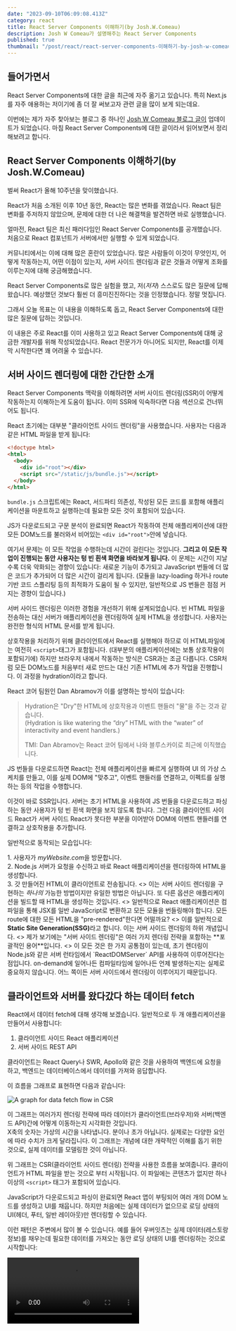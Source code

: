 ```yaml
---
date: "2023-09-10T06:09:08.413Z"
category: react
title: React Server Components 이해하기(by Josh.W.Comeau)
description: Josh W Comeau가 설명해주는 React Server Components
published: true
thumbnail: "/post/react/react-server-components-이해하기-by-josh-w-comeau/thumbnail.png"
---
```


## 들어가면서

React Server Components에 대한 글을 최근에 자주 옮기고 있습니다.
특히 Next.js를 자주 애용하는 저이기에 좀 더 잘 써보고자 관련 글을 많이 보게 되는데요.

이번에는 제가 자주 찾아보는 블로그 중 하나인 [Josh W Comeau 블로그 글이](https://www.joshwcomeau.com/react/server-components/) 업데이트가 되었습니다.
마침 React Server Components에 대한 글이라서 읽어보면서 정리해보려고 합니다.

## React Server Components 이해하기(by Josh.W.Comeau)

벌써 React가 올해 10주년을 맞이했습니다.

React가 처음 소개된 이후 10년 동안, React는 많은 변화를 겪었습니다. React 팀은 변화를 주저하지 않았으며, 문제에 대한 더 나은 해결책을 발견하면
바로 실행했습니다.

얼마전, React 팀은 최신 패러다임인 React Server Components를 공개했습니다. 처음으로 React 컴포넌트가 서버에서만 실행할 수 있게 되었습니다.

커뮤니티에서는 이에 대해 많은 혼란이 있었습니다. 많은 사람들이 이것이 무엇인지, 어떻게 작동하는지, 어떤 이점이 있는지, 서버 사이드 렌더링과 같은 것들과
어떻게 조화를 이루는지에 대해 궁금해했습니다.

React Server Components로 많은 실험을 했고, 저(_저자_) 스스로도 많은 질문에 답해왔습니다. 예상했던 것보다 훨씬 더 흥미진진하다는 것을 인정했습니다.
정말 멋집니다.

그래서 오늘 목표는 이 내용을 이해하도록 돕고, React Server Components에 대한 많은 질문에 답하는 것입니다.

<Callout>
  이 내용은 주로 React를 이미 사용하고 있고 React Server Components에 대해 궁금한 개발자를 위해
  작성되었습니다. React 전문가가 아니어도 되지만, React를 이제 막 시작한다면 꽤 어려울 수 있습니다.
</Callout>

## 서버 사이드 렌더링에 대한 간단한 소개

React Server Components 맥락을 이해하려면 서버 사이드 렌더링(SSR)이 어떻게 작동하는지 이해하는게 도움이 됩니다.
이미 SSR에 익숙하다면 다음 섹션으로 건너뛰어도 됩니다.

React 초기에는 대부분 "클라이언트 사이드 렌더링"을 사용했습니다. 사용자는 다음과 같은 HTML 파일을 받게 됩니다:

```html
<!doctype html>
<html>
  <body>
    <div id="root"></div>
    <script src="/static/js/bundle.js"></script>
  </body>
</html>
```

`bundle.js` 스크립트에는 React, 서드파티 의존성, 작성된 모든 코드를 포함해 애플리케이션을 마운트하고 실행하는데 필요한 모든 것이 포함되어 있습니다.

JS가 다운로드되고 구문 분석이 완료되면 React가 작동하여 전체 애플리케이션에 대한 모든 DOM노드를 불러와서 비어있는 `<div id="root">`안에 넣습니다.

여기서 문제는 이 모든 작업을 수행하는데 시간이 걸린다는 것입니다. **그리고 이 모든 작업이 진행되는 동안 사용자는 텅 빈 흰색 화면을 바라보게 됩니다.**
이 문제는 시간이 지날수록 더욱 악화되는 경향이 있습니다: 새로운 기능이 추가되고 JavaScript 번들에 더 많은 코드가 추가되어 더 많은 시간이 걸리게 됩니다.
(모듈을 lazy-loading 하거나 route 기반 코드 스플리팅 등의 최적화가 도움이 될 수 있지만, 일반적으로 JS 번들은 점점 커지는 경향이 있습니다.)

서버 사이드 렌더링은 이러한 경험을 개선하기 위해 설계되었습니다. 빈 HTML 파일을 전송하는 대신 서버가 애플리케이션을 렌더링하여 실제 HTML을 생성합니다.
사용자는 완전한 형식의 HTML 문서를 받게 됩니다.

상호작용을 처리하기 위해 클라이언트에서 React를 실행해야 하므로 이 HTML파일에는 여전히 `<script>`태그가 포함됩니다. (대부분의 애플리케이션에는 보통 상호작용이 포함되기에)
하지만 브라우저 내에서 작동하는 방식은 CSR과는 조금 다릅니다. CSR처럼 모든 DOM노드를 처음부터 새로 만드는 대신 기존 HTML에 추가 작업을 진행합니다.
이 과정을 hydration이라고 합니다.

React 코어 팀원인 Dan Abramov가 이를 설명하는 방식이 있습니다:

> Hydration은 "Dry"한 HTML에 상호작용과 이벤트 핸들러 "물"을 주는 것과 같습니다.  
> (Hydration is like watering the “dry” HTML with the “water” of interactivity and event handlers.)
>
> TMI: Dan Abramov는 React 코어 팀에서 나와 블루스카이로 최근에 이직했습니다.

JS 번들을 다운로드하면 React는 전체 애플리케이션을 빠르게 실행하여 UI 의 가상 스케치를 만들고, 이를 실제 DOM에 "맞추고", 이벤트 핸들러를 연결하고,
이펙트를 실행하는 등의 작업을 수행합니다.

이것이 바로 SSR입니다. 서버는 초기 HTML을 사용하여 JS 번들을 다운로드하고 파싱하는 동안 사용자가 텅 빈 흰색 화면을 보지 않도록 합니다.
그런 다음 클라이언트 사이드 React가 서버 사이드 React가 못다한 부분을 이어받아 DOM에 이벤트 핸들러를 연결하고 상호작용을 추가합니다.

<Callout>
  <p>일반적으로 동작되는 모습입니다:</p>
  1. 사용자가 <em>myWebsite.com</em>을 방문합니다. <br />
  2. Node.js 서버가 요청을 수신하고 바로 React 애플리케이션을 렌더링하여 HTML을 생성합니다. <br />
  3. 갓 만들어진 HTML이 클라이언트로 전송됩니다.
  <>
    이는 서버 사이드 렌더링을 구현하는 <em>하나의</em> 가능한 방법이지만 유일한 방법은 아닙니다. 또
    다른 옵션은 애플리케이션을 빌드할 때 HTML을 생성하는 것입니다.
  </>
  <>
    일반적으로 React 애플리케이션은 컴파일을 통해 JSX를 일반 JavaScript로 변환하고 모든 모듈을
    번들링해야 합니다. 모든 route에 대한 모든 HTML을 "pre-rendered"한다면 어떨까요?
  </>
  <>
    이를 일반적으로 <strong>Static Site Generation(SSG)</strong>라고 합니다. 이는 서버 사이드
    렌더링의 하위 개념입니다.
  </>
  <>
    제가 보기에는 "서버 사이드 렌더링"은 여러 가지 렌더링 전략을 포함하는 **포괄적인 용어**입니다.
  </>
  <>
    이 모든 것은 한 가지 공통점이 있는데, 초기 렌더링이 Node.js와 같은 서버 런타임에서
    `ReactDOMServer` API를 사용하여 이루어진다는 점입니다. on-demand에 일어나든 컴파일타임에
    일어나든 언제 발생하는지는 실제로 중요하지 않습니다. 어느 쪽이든 서버 사이드에서 렌더링이
    이루어지기 때문입니다.
  </>
</Callout>

## 클라이언트와 서버를 왔다갔다 하는 데이터 fetch

React에서 데이터 fetch에 대해 생각해 보겠습니다. 일반적으로 두 개 애플리케이션을 만들어서 사용합니다:

1. 클라이언트 사이드 React 애플리케이션
2. 서버 사이드 REST API

클라이언트는 React Query나 SWR, Apollo와 같은 것을 사용하여 백엔드에 요청을 하고, 백엔드는 데이터베이스에서 데이터를 가져와 응답합니다.

이 흐름을 그래프로 표현하면 다음과 같습니다:

![A graph for data fetch flow in CSR](/post/react/react-server-components-이해하기-by-josh-w-comeau/data-fetch-flow-csr.png)

<Admonition type="note">
  이 그래프는 여러가지 렌더링 전략에 따라 데이터가 클라이언트(브라우저)와 서버(백엔드 API)간에
  어떻게 이동하는지 시각화한 것입니다.
  <br />
  X축의 숫자는 가상의 시간을 나타냅니다. 분이나 초가 아닙니다. 실제로는 다양한 요인에 따라 수치가
  크게 달라집니다. 이 그래프는 개념에 대한 개략적인 이해를 돕기 위한 것으로, 실제 데이터를 모델링한
  것이 아닙니다.
</Admonition>

위 그래프는 CSR(클라이언트 사이드 렌더링) 전략을 사용한 흐름을 보여줍니다.
클라이언트가 HTML 파일을 받는 것으로 부터 시작됩니다. 이 파일에는 콘텐츠가 없지만 하나 이상의 `<script>` 태그가 포함되어 있습니다.

JavaScript가 다운로드되고 파싱이 완료되면 React 앱이 부팅되어 여러 개의 DOM 노드를 생성하고 UI를 채웁니다. 하지만 처음에는 실제 데이터가 없으므로
로딩 상태의 UI(헤더, 푸터, 일반 레이아웃)만 렌더링할 수 있습니다.

이런 패턴은 주변에서 많이 볼 수 있습니다. 예를 들어 우버잇츠는 실제 데이터(레스토랑 정보)를 채우는데 필요한 데이터를 가져오는 동안 로딩 상태의 UI를
렌더링하는 것으로 시작합니다:

<Video src="https://www.joshwcomeau.com/images/server-components/ubereats-loading.mp4?v=2" />

사용자는 네트워크 요청이 완료될 때까지 이 로딩 상태를 보게 되고 React는 리렌더링하여 로딩 UI를 실제 콘텐츠로 대체합니다.

**이를 설계할 수 있는 다른 방법을 살펴보겠습니다.** 다음 그래프는 동일한 일반적인 데이터 fetch 패턴을 유지하지만 클라이언트 사이드 렌더링 대신에
서버 사이드 렌더링을 사용합니다:

![A graph for data fetch flow in SSR](/post/react/react-server-components-이해하기-by-josh-w-comeau/data-fetch-flow-ssr.png)

위 flow에서는 서버에서 첫 번째 렌더링을 수행합니다. 즉, 사용자는 내용이 채워져 있는 HTML 파일을 받게 됩니다.

로딩 상태의 UI가 빈 흰색 페이지보다 낫지만 궁극적으로 큰 변화를 가져오지는 못합니다. 사용자는 로딩 화면을 보기 위해 앱을 방문하는 것이 아니라 콘텐츠(레스토랑,
호텔 목록, 검색 결과, 메시지 등)를 보기 위해 방문합니다.

사용자 경험의 차이를 실제로 파악하기 위해 그래프에 몇 가지 웹 성능 지표를 표시하면 다음과 같습니다:

![A graph for data fetch flow in CSR with metrics](/post/react/react-server-components-이해하기-by-josh-w-comeau/csr-metrics.png)

![A graph for data fetch flow in SSR with metrics](/post/react/react-server-components-이해하기-by-josh-w-comeau/ssr-metrics.png)

각 플래그는 일반적으로 사용되는 웹 성능 지표를 나타냅니다. 자세한 내용은 다음과 같습니다:

1. First Paint: 사용자가 더 이상 빈 흰색 화면을 보지 않습니다. 일반적인 레이아웃이 렌더링되었지만 콘텐츠가 여전히 누락되어 있습니다.
   이를 FCP(First Contentful Paint)라고 부르기도 합니다.
2. Page Interactive: React가 다운로드되었고 애플리케이션이 렌더링/Hydration 되었습니다. 이제 상호작용이 가능합니다.
   이를 TTI(Time To Interactive)라고 부르기도 합니다.
3. Content PaintL 이제 페이지에 사용자가 관심 있는 내용이 포함됩니다. 데이터베이스에서 데이터를 가져와 UI를 렌더링했습니다.
   이를 LCP(Largest Contentful Paint)라고 부르기도 합니다.

서버에서 초기 렌더링을 수행하면 기본 UI를 더 빠르게 그릴 수 있습니다. 이렇게 하면 로딩 환경이 조금 더 빠르게 느껴질 수 있는데, 이는 진행 상황,
즉 무언가가 일어나고 있다는 느낌을 주기 떄문입니다.

그리고 몇몇 상황에서는 이것이 의미 있는 개선이 될 수 있습니다. 예를 들어, 사용자가 네비게이션 링크를 클릭하기 위해 헤더가 로드될 때가지만 기다리는
경우가 나의 예가 될 수 있습니다.

**하지만 이 flow가 조금 이상하게 느껴지지 않나요?** 서버로 두 번 요청을 하는 대신 첫 번째 요청 중에 데이터베이스 작업을 수행하면 어떨까요?

다시 말해서, **다음과 같이 하면 어떨까요?**

![A graph for data fetch flow in SSR which process all when first requests](/post/react/react-server-components-이해하기-by-josh-w-comeau/ssr-all-once.png)

클라이언트와 서버를 오가는 대신 초기 요청에서 데이터베이스 쿼리를 수행하도록 하여 완전히 만들어진 UI를 사용자에게 바로 전송하는 것입니다.

하지만 정확히 어떻게 할 수 있을까요?

이 작업을 하려면 데이터베이스 쿼리를 수행하기 위해 서버에서만 실행되는 코드 청크를 React에게 줄 수 있어야 합니다. 서버 사이드 렌더링을 사용하더라도
모든 컴포넌트가 서버와 클라이언트 양쪽에서 렌더링되기 때문입니다.

생태계에서는 이 문제에 대한 많은 해결책을 제시했습니다. Next.js나 Gatsby와 같은 메타 프레임워크는 서버에서만 코드를 실행하는 자체적인 방법을 만들었습니다.

예를 들어, 다음은 Next.js(이젠 레거시가 된 "Pages" Router 사용)를 사용하는 모습입니다:

```jsx
import db from "imaginary-db"

// 이 코드는 서버에서만 실행됩니다:
export async function getServerSideProps() {
  const link = db.connect("localhost", "root", "passw0rd")
  const data = await db.query(link, "SELECT * FROM products")
  return {
    props: { data },
  }
}
// 이 코드는 서버와 클라이언트 모두에서 실행됩니다:
export default function Homepage({ data }) {
  return (
    <>
      <h1>Trending Products</h1>
      {data.map((item) => (
        <article key={item.id}>
          <h2>{item.title}</h2>
          <p>{item.description}</p>
        </article>
      ))}
    </>
  )
}
```

서버가 요청을 받으면 `getServerSideProps` 함수가 호출됩니다. 이 함수는 `props` 객체를 반환합니다. 그런 다음 해당 `props`는
컴포넌트로 전달되어 서버에서 먼저 렌더링된 다음 클라이언트에서 hydrate됩니다.

여기서 중요한 점은 `getServerSideProps`가 클라이언트에서 다시 실행되지 않는다는 것입니다. 사실 이 함수는 JavaScript 번들에도 포함되어 있지 않습니다!

이 접근 방식은 시대를 _한참_ 앞선 것이었습니다. 솔직히 정말 대단한 접근법입니다. 하지만 여기에는 _몇 가지_ 단점이 있습니다:

1. 이 전략은 라우트 레벨(트리의 맨 위에 있는 컴포넌트)에서만 동작합니다. 개별 컴포넌트에서는 이 전략을 사용할 수 없습니다.
2. 각 메타 프레임워크는 자신들만의 접근 방식을 만들었습니다. Next.js에서 사용하는 방식이 있고, Gatsby에도, Remix에도 각각 다른 방식이 있습니다.
   표준화되지 않았습니다.
3. 모든 React 컴포넌트는 클라이언트에서 hydrate할 필요가 없을 때에도 항상 hydrate합니다.

수년 동안 React 팀은 이 문제를 해결하기 위한 공식적인 방법을 찾기 위해 조용히 이 문제를 해결하려고 노력해 왔습니다.
그리고 그 해결책이 바로 **React Server Components**입니다.

## React Server Components

React Server Components는 완전히 새로운 패러다임의 이름입니다. 이 새로운 세계에서는 서버에서만 실행되는 컴포넌트를 만들 수 있습니다.
이를 통해 React 컴포넌트 내에서 바로 데이터베이스 쿼리를 작성하는 것과 같은 작업을 할 수 있습니다.

다음 "Server Component"의 간단한 예시입니다:

```jsx
import db from "imaginary-db"

async function Homepage() {
  const link = db.connect("localhost", "root", "passw0rd")
  const data = await db.query(link, "SELECT * FROM products")

  return (
    <>
      <h1>Trending Products</h1>
      {data.map((item) => (
        <article key={item.id}>
          <h2>{item.title}</h2>
          <p>{item.description}</p>
        </article>
      ))}
    </>
  )
}

export default Homepage
```

수년 간 React를 사용해 온 사람(저자)으로서, 이 코드는 처음에는 **완전히 엉망**으로 보였습니다. 😅

**여기서 이해해야 할 핵심은 바로 이것입니다:** Server Components는 절대 다시 렌더링하지 않습니다.
Server Components는 UI를 생성하기 위해 서버에서 한 번만 실행됩니다. 렌더링된 값은 클라이언트로 전송되어 그 자리에 고정됩니다.
React에 관한 한, 이 출력은 불변이며 절대 변경되지 않습니다.(적어도 라우트 레벨에서 새로운 페이지 이동과 같은 일이 일어나지 않는다면)

이는 React API의 **큰 부분이** Server Components와 호환되지 않는다는 것을 의미합니다.
예를 들어 Server Components에서는 state를 사용할 수 없습니다. state가 변경될 수 있기 때문입니다.
또한 Server Components는 effect를 사용할 수 없습니다. effect는 클라이언트에서 렌더링 _이후_ 에만 실행되고 Server Components는 클라이언트에 도달하지 않기 때문입니다.

또한 룰에 있어서 조금 더 유연성이 있다는 것을 의미하기도 합니다. 예를 들어, 기존 React에서는 사이드 이펙트가 매 렌더링마다 반복되지 않도록
`useEffect` 콜백 이나 이벤트 핸들러 등에 넣어야 했습니다. 하지만 컴포넌트가 한 번만 실행되면 그런 걱정을 할 필요가 없습니다!

Server Components 자체는 의외로 간단하지만, "React Server Components" 패러다임은 훨씬 더 복잡합니다. 왜냐하면 우리는 여전히 일반적인 컴포넌트를
가지고 있고, 그것들을 서로 맞추는 방식이 꽤나 혼란스러울 수 있기 때문입니다.

이 새로운 패러다임에서는 우리에게 익숙한 "전통적인" React 컴포넌트를 **Client Components**라고 부릅니다.
저(저자)는 사실 썩 이름이 마음에 들지는 않습니다. 😅

"Client Components"라는 이름은 이 컴포넌트가 클라이언트에서만 렌더링된다는 것을 암시하지만 실제로는 그렇지 않습니다.
**Client Components는 클라이언트와 서버 모두에서 렌더링됩니다.**

![A table for rendering on server or on client for server components and client components](/post/react/react-server-components-이해하기-by-josh-w-comeau/rendering-on-server-or-on-client.png)

이 모든 용어가 꽤 혼란스럽기 때문에 다음과 같이 요약해 보겠습니다:

- React Server Components는 새로운 패러다임의 이름입니다.
- 이 새로운 패러다임에서는 우리가 잘 알고 사랑하는 "표준" React 컴포넌트가 Client Components로 리브랜딩되었습니다.
- 이 새로운 패러다임은 새로운 유형의 컴포넌트인 Server Components를 도입합니다. 이 컴포넌트는 서버에서만 렌더링됩니다. Server Components의 코드는
  JavaScript 번들에 포함되지 않으므로 hydrate하거나 리렌더링하지 않습니다.

<Callout>
  <>
    <strong>React Server Components vs. 서버 사이드 렌더링(SSR)</strong>
  </>
  <>
    또 다른 혼란스러운 점을 정리해 보겠습니다: React Server Components는 서버 사이드 렌더링을
    대체하지 않습니다. React Server Components를 "SSR 버전 2.0"으로 생각해서는 안됩니다.
  </>
  <>그보다는 서로를 보완하는 두 개의 퍼즐 조각이 완벽하게 맞아떨어지는 것으로 생각하시면 됩니다.</>
  <>
    우리는 여전히 초기 HTML을 생성하기 위해 서버 사이드 렌더링에 의존합니다. React Server
    Components는 그 위에 빌드되어 클라이언트 사이드 JavaScript 번들에서 특정 컴포넌트를 생략하고
    서버에서만 실행되도록 할 수 있습니다.
  </>
  <>
    사실 서버 사이드 렌더링 없이 React Server Components를 사용하는 것도 가능하지만, 실제로는 함께
    사용하면 더 나은 결과를 얻을 수 있습니다. 예시를 보고 싶으시다면 React 팀에서 SSR이 없는 [작은
    사이즈의 RSC 데모](https://github.com/reactjs/server-components-demo)를 만들었습니다.
  </>
</Callout>

### 호환가능한 환경

일반적으로 새로운 React 기능이 나오면 기존 프로젝트에서 React 종속성을 최신 버전으로 업데이트하여 사용할 수 있습니다. `react@latest`를 설치하기만 하면
바로 사용할 수 있습니다.

하지만 안타깝게도 React Server Components는 그렇게 작동하지 않습니다.

제가 알기로는 React Server Components는 번들러, 서버, 라우터와 같은 React 외부의 여러 가지 요소와 긴밀하게 통합되어야 합니다.

이 글을 쓰는 현재로서는 React Server Components를 사용할 수 있는 유일한 방법은 Next.js 13.4 이상에서 새롭게 설계된 "App Router"를 사용하는 것
뿐입니다.

앞으로 더 많은 React 기반 프레임워크가 React Server Components를 통합하기 시작하길 바랍니다. React의 핵심 기능을 특정 도구에서만 사용할 수
있다는 것은 어색한 일입니다. React 공식문에서는 ["최신 프레임워크" 섹션](https://react.dev/learn/start-a-new-react-project#bleeding-edge-react-frameworks)이 있는데, 이 섹션에는 React Server Components를 지원하는 프레임워크가
나열되어 있습니다. 이 페이지를 수시로 확인하면서 새로운 옵션이 추가되는지 살펴볼 계획입니다.

### Client Components 지정하기

> `use client`

React Server Components 패러다임에서는 **모든 컴포넌트가 기본적으로 Server Components 인 것으로 간주됩니다.** Client Components를 만들려면
별도 처리를 해야 합니다.

이를 위해 새로운 **지시어**가 도입되었습니다:

```jsx {1}
"use client"

import React from "react"

function Counter() {
  const [count, setCount] = React.useState(0)
  return <button onClick={() => setCount(count + 1)}>Current value: {count}</button>
}

export default Counter
```

제일 윗 줄에 독립형 문자열인 `'use client'`는 이 파일의 컴포넌트가 Client Components이며, 클라이언트에서 리렌더링될 수 있도록 JavaScript 번들에
포함되어야 한다는 신호를 React에게 보내는 방법입니다.

이는 생성하는 컴포넌트의 유형을 지정하는 매우 이상한 방법처럼 보일 수 있지만, 이런 종류의 선례가 있습니다: JavaScript에서 "Strict Mode"를 선택하는
["use strict"](https://developer.mozilla.org/en-US/docs/Web/JavaScript/Reference/Strict_mode) 지시어입니다.

Server Components에서는 `'use server'` 지시어를 지정하지 않았습니다. React Server Components 패러다임에서는 컴포넌트가 기본적으로
Server Components로 취급되기 때문입입니다. 사실 'use server'는 이 블로그 포스트의 범위를 벗어나는 완전히 다른 기능인 Server Actions에 사용됩니다.

<Callout>
  <>
    <strong>어떤 컴포넌트가 Client Components여야 하나요?</strong>
  </>
  <>
    특정 컴포넌트가 Server Components인지 Client Components인지 어떻게 결졍해야 하는지 궁금할 수
    있습니다.
  </>
  <>
    일반적으로 Server Components가 될 수 있는 컴포넌트라면 Server Components가 되어야 합니다. Server
    Components는 더 간단하고 추론하기 쉬운 경향이 있습니다. Server Components는 클라이언트에서
    실행되지 않기 때문에 JavaScript 번들에 코드가 포함되지 않는다는 성능상의 이점도 있습니다. React
    Server Components 패러다임의 장점중 하나는 Page Interactive(TTI) 지표를 개선할 수 있는 잠재력이
    있다는 것입니다.
  </>
  <>
    그렇다고 해서 가능한 한 많은 Client Components를 없애는 것을 목표로 삼아서는 안 됩니다! 최소한의
    Client Components수로 최적화를 시도해서는 안됩니다. 지금까지의 모든 React 앱의 모든 컴포넌트는
    Client Components였다는 것을 기억할 필요가 있습니다.
  </>
  <>
    React Server Components을 사용하면 매우 직관적이라는 것을 알게 될 것입니다. 일부 컴포넌트는
    state나 effect를 사용하기 때문에 클라이언트에서 실행해야 합니다. 이러한 컴포넌트에 'use client'
    지시어를 붙이면 됩니다. 그렇지 않으면 Server Components로 남겨둘 수 있습니다.
  </>
</Callout>

## Boundary

React Server Components에 익숙해졌을 때 맨 처음 가졌던 질문 중 하나는 **props가 바뀌면 어떻게 되는가? 였습니다.**

예를 들어, 다음과 같은 Server Components가 있다고 가정해 봅시다:

```jsx
function HitCounter({ hits }) {
  return <div>Number of hits: {hits}</div>
}
```

초기 서버 사이드 렌더링에서 `hits`가 `0`이라고 가정해 봅시다. 그러면 이 컴포넌트는 다음과 같은 마크업을 생성할 것입니다:

```html
<div>Number of hits: 0</div>
```

하지만 `hits`가 변경되면 어떻게 될까요? `hits`가 상태 변수이고 `0`에서 `1`로 변경된다고 가정해 보겠습니다. `HitCounter`는 리렌더링해야 되지만
Server Components이기 때문에 리렌더링할 수 없습니다!

**문제는 Server Components는 별도로 독립적으로 보면 의미가 없다는 것입니다.** 좀 더 전체적인 관점에서 애플리케이션의 구조를 고려하기 위해 좀 더 멀리서
바라봐야 합니다.

다음과 같은 컴포넌트 트리가 있다고 가정해 봅시다:

![A tree for components](/post/react/react-server-components-이해하기-by-josh-w-comeau/initial-component-tree.png)

위 컴포넌트 모두 Server Components라고 해도 말이 됩니다. 컴포넌트 중 어떤 것도 리렌더링되지 않으므로 props 중 어떤 것도 변경되지 않습니다.

하지만 `Article` 컴포넌트가 `hits` 상태 변수를 가지고 있다고 가정해 봅시다. 상태를 사용하려면 이를 Client Components로 바꾸어야 합니다:

![A tree for components including a client component](/post/react/react-server-components-이해하기-by-josh-w-comeau/component-tree-with-client-component.png)

여기서 문제가 보이시나요? `Article`가 리렌더링되면 `HitCounter`와 `Discussion`을 포함한 모든 하위 컴포넌트도 리렌더링됩니다. 하지만 이러한 컴포넌트가
서버 컴포넌트인 경우 리렌더링할 수 없습니다.

이런 문제를 방지하기 위해 React 팀은 룰을 추가했습니다: **Client Components는 또 다른 Client Components만 `import`할 수 있습니다.**
`Article`의 `use client` 지시어는 `HitCounter`와 `Discussion`의 인스턴스가 Client Components가 되어야한다는 것을 의미합니다.

React Server Components를 사용하면서 가장 큰 "ah-ha" 모멘트 중 하나는 이 새로운 패러다임이 클라이언트 경계를 만드는 것에 관한 것이라고
깨달았을 때였습니다. 실제로 어떤 일이 벌어지는지는 다음과 같습니다:

![A tree for components drawed with client boundary](/post/react/react-server-components-이해하기-by-josh-w-comeau/client-boundary.png)

`Article` 컴포넌트에 `'use client'` 지시어를 추가하면 "클라이언트 경계"가 만들어집니다. 이 경계 안에 있는 모든 컴포넌트는 암묵적으로
Client Components로 변환됩니다. `HitCounter`와 같은 컴포넌트에는 `'use client'` 지시어가 없더라도 특정한 상황에서는 클라이언트에서
hydrate/렌더링 됩니다. (`HitCounter`가 또 다른 Server Components에 의해 `import`된다면 Server Components로 동작할 것입니다.)

즉, 클라이언트에서 실행해야 하는 모든 파일에 `'use client'`를 추가할 필요가 없습니다. 실제로는 새로운 클라이언트 경계를 생성할 때만 추가하면 됩니다.

### Workaround

Client Components가 Server Components를 렌더링할 수 없다는 사실을 알게 되었을 때 상당히 제한적으로 느껴졌습니다. 더 상위에서 상태 변수를 사용해야
한다면 어떻게 해야 할까요? **모든 하위 컴포넌트**가 Client Components여야 한다는 뜻인가요?

대부분의 경우 해당 컴포넌트의 **소유자**가 변경되도록 애플리케이션을 재구성하여 이 문제를 해결할 수 있습니다.

예시와 함께 좀 더 살펴보겠습니다:

```jsx
"use client"

import { DARK_COLORS, LIGHT_COLORS } from "@/constants.js"

import Header from "./Header"
import MainContent from "./MainContent"

function Homepage() {
  const [colorTheme, setColorTheme] = React.useState("light")
  const colorVariables = colorTheme === "light" ? LIGHT_COLORS : DARK_COLORS

  return (
    <body style={colorVariables}>
      <Header />
      <MainContent />
    </body>
  )
}
```

사용자가 다크 모드/라이트 모드 사이를 변경할 수 있도록 React 상태를 사용해야 합니다. 이 작업은 애플리케이션 트리의 상위에서 이루어져야
`<body>` 태그에 CSS 변수 토큰을 적용할 수 있습니다.

상태를 사용하려면 `Homepage`를 Client Components로 만들어야 합니다. 그리고 이 컴포넌트가 애플리케이션 최상위에 있기 때문에 다른 모든 하위 컴포넌트인
`Header`와 `MainContent`도 암묵적으로 Client Components가 됩니다.

이를 문제를 해결하기 위해 색깔 관리 부분을 별도 컴포넌트로 분리합니다:

```jsx
// /components/ColorProvider.js

"use client"

import { DARK_COLORS, LIGHT_COLORS } from "@/constants.js"

function ColorProvider({ children }) {
  const [colorTheme, setColorTheme] = React.useState("light")
  const colorVariables = colorTheme === "light" ? LIGHT_COLORS : DARK_COLORS

  return <body style={colorVariables}>{children}</body>
}
```

`Homepage` 컴포넌트로 돌아와서 방금 만든 컴포넌트를 사용합니다:

```jsx
// /components/Homepage.js

import ColorProvider from "./ColorProvider"
import Header from "./Header"
import MainContent from "./MainContent"

function Homepage() {
  return (
    <ColorProvider>
      <Header />
      <MainContent />
    </ColorProvider>
  )
}
```

더 이상 상태 변수나 클라이언트 사이드 React 기능을 사용하지 않기 때문에 `'use client'` 지시어를 제거할 수 있습니다.
즉 `Header`와 `MainContent`가 더 이상 Client Components로 암묵적으로 변환되지 않는다는 뜻입니다!

Client Components인 `ColorProvider`는 여전히 `Header`와 `MainContent`의 부모 컴포넌트입니다. 어느 쪽이든 여전히 트리에서
더 상위에 위치에 있습니다.

하지만 클라이언트 경계에 있어서는 부모/자식 관계가 중요하지 않습니다. `Header`와 `MainContent`를 가져오고 렌더링하는 것은 `Homepage`입니다.
즉 이 컴포넌트들에 대한 props가 뭔지 결정하는 것은 `Homepage`입니다.

우리가 해결하려는 문제는 Server Components가 리렌더링할 수 없으므로 해당 props에 새로운 값을 부여할 수 없다는 것입니다. 위 방식대로 하면
`Homepage`가 `Header`와 `MainContent`에 대한 props를 결정하며, `Homepage`가 Server Components이기 때문에 문제가 없습니다.

수년간의 React 경험에도 불구하고 저(저자)는 여전히 이 부분이 매우 혼란스럽습니다 😅. 이에 대한 직관력을 키우기 위해 많은 연습이 필요했습니다.

더 정확히 말하자면, `'use client'` 지시어는 파일/모듈 레벨에서 작동합니다. Client Components 파일에서 가져온 모든 모듈도 Client Components가
되어야 합니다. 번들러가 코드를 번들링할 때 결국 이러한 `import`를 따릅니다!

> 위 예시는 `setColorTheme`가 호출되는 코드가 없기 때문에 Color를 변경할 방법이 없다는 것을 눈치챘을 것입니다.  
> 가능한 한 최소한으로 만들려고 했기 때문에 몇 가지를 생략했습니다. 전체 예제는 React context를 사용해 모든 하위 컴포넌트에서 `setter`함수를
> 사용할 수 있도록 합니다. context를 사용하는 컴포넌트가 Client Components이기만 하면 모든 것이 잘 동작합니다.

## 좀 더 자세하게 보기

조금 더 로우 레벨에서 살펴봅시다. Server Components를 사용하면 출력은 어떻게 될까요? 실제로 무엇이 생성될까요?

아주 간단한 React 애플리케이션부터 시작해 보겠습니다:

```jsx
function Homepage() {
  return <p>Hello world!</p>
}
```

React Server Components에서 모든 컴포넌트는 기본적으로 Server Components입니다. 이 컴포넌트를 명시적으로 Client Components로 표시하지
않았기 때문에 (또는 클라이언트 경계 안에서 렌더링하지 않았기 때문에) 서버에서만 렌더링됩니다.

브라우저에서 이 앱을 방문하면 다음과 같은 HTML이 표시됩니다:

```html
<!doctype html>
<html>
  <body>
    <p>Hello world!</p>
    <script src="/static/js/bundle.js"></script>
    <script>
      self.__next["$Homepage-1"] = {
        type: "p",
        props: null,
        children: "Hello world!",
      }
    </script>
  </body>
</html>
```

<Admonition type="note">
  더 쉽게 이해할 수 있도록 여기서는 자유롭게 재구성했습니다. 예를 들어, RSC context에서 생성된 실제
  JavaScript는 이 HTML의 파일 크기를 줄이기 위한 최적화된 문자로 구성된 JSON 배열을 사용합니다. 또한
  HTML에서 중요하지 않은 부분(예: head 태그)를 모두 제거했습니다.
</Admonition>

HTML 문서에는 React 애플리케이션이 생성한 UI인 "Hello world!"가 포함되어 있습니다. 이는 서버 사이드 렌더링 덕분이며, React Server Components에
의한 것은 아닙니다.

그 아래 코드에는 JavaScript 번들을 로드하는 `<script>` 태그가 있습니다. 이 JavaScript 번들에는 React와 같은 종속성과 애플리케이션에 사용되는
모든 Client Components가 포함됩니다. 그리고 `Homepage` 컴포넌트는 Server Components이므로 이 번들에 포함되지 않습니다.

마지막으로 인라인 JavaScript가 포함된 두 번째 `<script>` 태그가 있습니다:

```js
self.__next["$Homepage-1"] = {
  type: "p",
  props: null,
  children: "Hello world!",
}
```

이 부분이 정말로 흥미로운 부분입니다. 기본적으로 우리가 여기서 하고 있는 일은 React에게 "`Homapage` 컴포넌트 코드가 없지만 걱정하지 마세요.
렌더링된 내용은 다음과 같습니다."라고 말하는 것입니다.

일반적으로 React는 클라이언트에서 hydrate할 때 모든 컴포넌트를 빠르게 렌더링하여 애플리케이션을 만듭니다. Server Components의 경우 코드가
JavaScript 번들에 포함되지 않기 때문에 그렇게 할 수 없습니다.

따라서 서버에서 생성된 컴포넌트의 렌더링된 값을 함께 전송합니다. React가 클라이언트에서 로드될 때 해당 컴포넌트를 재생성하는 대신 해당 값을 재사용합니다.

이것이 위의 `ColorProvider` 예제가 동작할 수 있는 이유입니다. `Header`와 `MainContent`의 출력은 children props를 통해 `ColorProvider`
컴포넌트로 전달됩니다. `ColorProvider`는 원하는 만큼 리렌더링할 수 있지만 이 children은 서버에 의해 고정된 정적 데이터입니다.

Server Components가 어떻게 직렬화되고 네트워크를 통해 전달되는지 실제 값이 궁금하다면 개발자 Alvar Lagerlöf의 [RSC Devtools](https://www.alvar.dev/blog/creating-devtools-for-react-server-components)를
확인해 보세요.

<Callout>
  <>
    <strong>React가 더 이상 필요없나요?</strong>
  </>
  <>
    이러한 궁금증이 나올 수 있습니다: 만약 애플리케이션에 Client Components가 하나도 없을 경우,
    React를 다운로드할 필요가 있을까요? React Server Components를 사용하여 JavaScript가 없는
    **순수한** 정적 웹사이트를 만들 수 있을까요?
  </>
  <>
    중요한 것은 React Server Components는 현재 Next.js 프레임워크 내에서만 사용할 수 있으며 해당
    프레임워크에는 라우팅과 같은 작업을 관리 하기 위해 클라이언트에서 실행해야할 것이 많습니다.
  </>
  <>
    그럼에도 불구하고 실제로는 **더 나은** 사용자 경험을 만듭니다. 예를 들어 Next의 라우터는 완전히
    새로운 HTML 문서를 로드할 필요가 없기 때문에 일반적인 "a" 태그보다 더 빠르게 링크를 클릭할 수
    있어서 더 빠르게 페이지를 전환할 수 있습니다.
  </>
</Callout>

## 장점

React Server Components는 React에서 서버 전용 코드를 실행하는 첫번째 "공식적인" 방법입니다. 하지만 앞서 언급했듯이, 2016년부터
Next.js에서 서버 전용 코드를 실행할 수 있었기 때문에 React 생태계에서는 새로운 것은 아닙니다!

가장 큰 차이점은 **컴포넌트 내부**에서 서버 전용 코드를 실행할 수 있는 방법이 이전에는 없었다는 것입니다.

가장 확실한 이점은 성능입니다. Server Components는 JavaScript 번들에 포함되지 않으므로 다운로드해야 되는 JavaScript 양과 hydrate해야 하는
컴포넌트의 수가 줄어듭니다:

![A graph for legacy Next.js painting flow](/post/react/react-server-components-이해하기-by-josh-w-comeau/legacy-next-js-pre-rsc.png)

![A graph for modern Next.js painting flow](/post/react/react-server-components-이해하기-by-josh-w-comeau/modern-next-js-with-rsc.png)

하지만 이 점이 가장 마음에 들지 않는 부분일 수도 있습니다. 솔직히 대부분의 Next.js 앱은 '페이지 상호작용'에 관해서는 **이미** 충분히 빠릅니다.

시맨틱 HTML 원칙을 따른다면, 대부분의 앱은 React가 hydrate하기 전에도 동작할 것입니다. 링크를 클릭하면 새로운 페이지가 로드되고, form을 submit
할 수 있으며, arcodion을 열고 닫을 수(`<details>`, `<summary>` 사용) 있습니다. 대부분의 프로젝트에서 React가 hydrate하는데 시간이 조금
걸리더라도 괜찮습니다.

하지만 정말 멋진 점은 더 이상 "기능 vs. 번들 크기" 측면과 같은 타협을 할 필요가 없다는 것입니다!

예를 들어, 대부분의 기술 블로그에는 일종의 syntax 하이라이팅 라이브러리가 필요합니다. 이 블로그(Josh W Comeau 블로그)에서는 Prism을 사용합니다.
(저의 이 기술 블로그에는 [rehype-pretty-code](https://rehype-pretty-code.netlify.app/) + [shiki](https://shiki.matsu.io/)를 사용합니다.)
코드 스니펫은 다음과 같이 보입니다:

```js
function exampleJavaScriptFunction(param) {
  return "Hello world!"
}
```

모든 프로그래밍 언어를 지원하는 적절한 syntax 하이라이팅 라이브러리는 수 MB에 달해 JavaScript 번들에 넣기에 너무 큽니다. 따라서 업무에 필수적이지 않은
언어와 기능을 제거하면서 타협을 해야합니다.

하지만 Server Components에서 syntax 하이라이팅을 한다고 가정해 봅시다. 라이브러리 코드가 실제로 JavaScript 번들에 포함되지 않습니다. 결과적으로
타협할 필요 없이 모든 기능을 사용할 수 있습니다.

이것이 React Server Components와 함께 동작하도록 설계된 최신 syntax 하이라이팅 패키지인 [Bright](https://bright.codehike.org/)의 아이디어입니다.

![Bright library](/post/react/react-server-components-이해하기-by-josh-w-comeau/bright.png)

바로 이런 점이 React Server Components에 흥미를 갖게 하는 부분입니다. JavaScript 번들에 포함하기에는 비용이 너무 많이 드는 것들을 이제 서버에서
자유롭게 실행할 수 있으며, 번들에 추가하지 않고도 더 나은 사용자 경험을 제공할 수 있습니다.

성능과 UX뿐만이 아닙니다. RSC를 사용해본 결과, Server Components가 얼마나 간편한지 느끼게 되었습니다. 종속성 배열, 클로져, memoization,
또는 변경 사항으로 인해 발생하는 기타 복잡한 문제에 대해 걱정할 필요가 없습니다.

궁극적으로 아직은 초기 단계입니다. React Server Components는 불과 몇 달전에 베타 버전이 나왔을 뿐입니다. 커뮤니티가 이 새로운 패러다임을 활용하여
Bright와 같은 새로운 솔루션을 계속 혁신하면서 앞으로 몇 년 동안 어떻게 발전해 나갈지 정말 기대됩니다. React 개발자로서 정말 흥미로운 시기입니다.

## The full picture

React Server Components는 흥미로운 개발이지만, 사실 "모던 리액트" 퍼즐의 한 조각일 뿐입니다.

React Server Components와 Suspense, 스트리밍 SSR 아키텍처를 결합하면 **정말** 흥미로워집니다. 이 아키텍처를 사용하면 다음과 같은
**아주 멋진 작업**을 할 수 있습니다:

![A graph for a rsc example flow](/post/react/react-server-components-이해하기-by-josh-w-comeau/rsc-graph.png)

튜토리얼 범위를 벗어나지만 이 아키텍처에 대한 자세한 내용은 [Github](https://github.com/reactwg/react-18/discussions/37)에서 확인할 수 있습니다.
또한 곧 출시될 강좌인 [The Joy of React](https://joyofreact.com/)에서 모든 최신 기능을 살펴볼 수 있습니다.

> Josh W Comeau의 블로그를 좋아하는 한 개발자로서 이번에 오픈되는 강좌들이 얼마나 뛰어날지 무척이나 기대가 됩니다.  
> 8년 넘도록 React를 사용해본 경험을 바탕으로 2년간 전념해서 만들었다고 합니다.  
> React에 대해서 배우기 좋은 강좌일거라고 감히 상상해봅니다. (9월 13일 오픈된다고 하니, 현재 기준으로는 이미 오픈되었겠네요.)
>
> [The Joy of React](https://joyofreact.com/)

## 저자 마무리

React Server Components는 중요한 패러다임의 전환입니다. 개인적으로는 앞으로 몇 년간 생태계가 Server Components를 활용하는 Bright와 같은 툴을
더 많이 만들어지면서 상황이 어떻게 발전할지 매우 기대됩니다.

React로 만들어지는 것이 훨씬 더 멋져질 것 같은 느낌이 듭니다. 😄

## 마무리하며

이 글은 Josh W Comeau의 블로그 글인 [Making Sense of React Server Components](https://www.joshwcomeau.com/react/server-components)를 옮긴 글입니다.

RSC를 설명하거나 이해하기에 찝찝한 부분이 많았었는데 이 글을 읽고나서 많은 부분이 해소되었습니다.

이 분 글을 읽을 때마다 상당히 재밌고 이해하기 쉽게 쓰여진 글이라서 놀랍습니다. 그래서 더 많이 이해되고 배우고 있는 것 같습니다.
React Server Components 글을 몇 번에 걸쳐서 옮기거나 생각을 정리하고 있는데 저에게 많은 도움되었듯이 다른 분들에게도 도움이 되었으면 좋겠습니다.

## reference

- https://www.joshwcomeau.com/react/server-components
